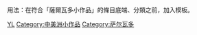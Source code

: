 {{hiddencat}}
{{Catnav|頁面分類|地理|地理小作品|美洲地理小作品|中美洲小作品}}
{{Catnav|頁面分類|地理|国家|美洲国家|萨尔瓦多}}

用法：在符合「薩爾瓦多小作品」的條目底端、分類之前，加入'''{{tl|El Salvador-stub}}'''模板。

[[Category:小作品类别|YL]]
[[Category:中美洲小作品|Category:中美洲小作品]]
[[Category:萨尔瓦多|Category:萨尔瓦多]]